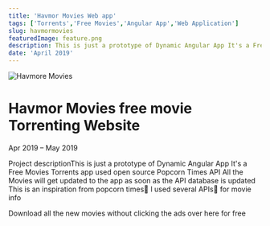 ```yaml
---
title: 'Havmor Movies Web app'
tags: ['Torrents','Free Movies','Angular App','Web Application']
slug: havmormovies
featuredImage: feature.png
description: This is just a prototype of Dynamic Angular App It's a Free Movies Torrents app used open source Popcorn Times API All the Movies will get updated to the app as soon as the API database is updated This is an inspiration from popcorn times🍿 I used several APIs🧠 for movie info
date: 'April 2019'
---
```


![Havmore Movies](feature.png)

# Havmor Movies free movie Torrenting Website
Apr 2019 – May 2019

Project descriptionThis is just a prototype of Dynamic Angular App
It's a Free Movies Torrents app used open source Popcorn Times API
All the Movies will get updated to the app as soon as the API database is updated
This is an inspiration from popcorn times🍿 I used several APIs🧠 for movie info

Download all the new movies without clicking the ads over here for free

